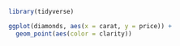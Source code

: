 
```r
library(tidyverse)
```

```r
ggplot(diamonds, aes(x = carat, y = price)) +
  geom_point(aes(color = clarity))

```

